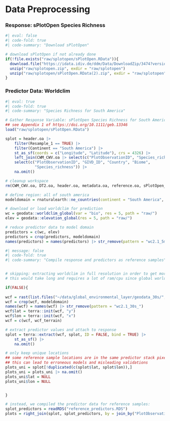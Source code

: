 # Data Preprocessing



### Response: sPlotOpen Species Richness

```r
#| eval: false
#| code-fold: true
#| code-summary: "Download sPlotOpen"

# download sPlotOpen if not already done
if(!file.exists("raw/splotopen/sPlotOpen.RData")){
  download.file("https://idata.idiv.de/ddm/Data/DownloadZip/3474?version=5779", destfile = "raw/splotopen.zip")
  unzip("raw/splotopen.zip", exdir = "raw/splotopen")
  unzip("raw/splotopen/sPlotOpen.RData(2).zip", exdir = "raw/splotopen")
}
```

### Predictor Data: Worldclim


```r
#| eval: true
#| code-fold: true
#| code-summary: "Species Richness for South America"

# Gather Response Variable: sPlotOpen Species Richness for South America
## see Appendix 1 of https://doi.org/10.1111/geb.13346
load("raw/splotopen/sPlotOpen.RData")

splot = header.oa |>
    filter(Resample_1 == TRUE) |>
    filter(Continent == "South America") |> 
    st_as_sf(coords = c("Longitude", "Latitude"), crs = 4326) |> 
    left_join(CWM_CWV.oa |> select(c("PlotObservationID", "Species_richness"))) |> 
    select(c("PlotObservationID", "GIVD_ID", "Country", "Biome",
             "Species_richness")) |> 
    na.omit()

# cleanup workspace
rm(CWM_CWV.oa, DT2.oa, header.oa, metadata.oa, reference.oa, sPlotOpen_citation)
```





```r
# define region: all of south america
modeldomain = rnaturalearth::ne_countries(continent = "South America", returnclass = "sf", scale = 110)

# download or load worldclim for prediction
wc = geodata::worldclim_global(var = "bio", res = 5, path = "raw/")
elev = geodata::elevation_global(res = 5, path = "raw/")

# reduce predictor data to model domain
predictors = c(wc, elev)
predictors = crop(predictors, modeldomain)
names(predictors) = names(predictors) |> str_remove(pattern = "wc2.1_5m_") # clean up layer names

```



```r
#| message: false
#| code-fold: true
#| code-summary: "Compile response and predictors as reference samples"


# skipping: extracting worldclim in full resolution in order to get more training data
# this would take long and requires a lot of ram/cpu since global worldclim is a large file

if(FALSE){
  
wcf = rast(list.files("~/data/global_environmental_layer/geodata_30s/", full.names = TRUE))
wcf = crop(wcf, modeldomain)
names(wcf) = names(wcf) |> str_remove(pattern = "wc2.1_30s_")
wcf$lat = terra::init(wcf, "y")
wcf$lon = terra::init(wcf, "x")
wcf = c(wcf, wcf_terrain)

# extract predictor values and attach to response
splot = terra::extract(wcf, splot, ID = FALSE, bind = TRUE) |>
    st_as_sf() |> 
    na.omit()

# only keep unique locations
## some reference sample locations are in the same predictor stack pixel
## this can lead to erroneous models and misleading validations
plots_uni = splot[!duplicated(c(splot$lat, splot$lon)),]
plots_uni = plots_uni |> na.omit()
plots_uni$lat = NULL
plots_uni$lon = NULL


}

# instead, we compiled the predictor data for reference samples:
splot_predictors = readRDS("reference_predictors.RDS")
plots = right_join(splot, splot_predictors, by = join_by("PlotObservationID"))
```




